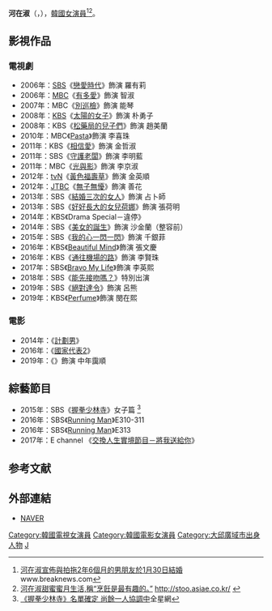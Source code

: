 {{藝人
|姓名 = 河在淑
|類型 = 女演員
|圖片 = 160804 국가대표2 무비토크 하재숙 (3).png
|圖片尺寸 = 
|圖片簡介 = 
|本名 = 
|外文名 = 하재숙
|外文 = ko
|羅馬拼音 = Ha Jae Sook
|英文名 =
|暱稱 =
|其他藝名 = 
|國籍 = {{KOR}}
|出生日期 = {{birth_date_and_age|1979|1|7}}
|出生地點 = {{KOR}}[[大邱廣域市|大邱廣域市]]
|宗教信仰 = 
|語言 = [[韓語|韓語]]
|職業 = [[演員|演員]]
|教育程度 = [[韓國外國語大學|韓國外國語大學]]肄業
|出道作 = 
|出道日期 = 2000年
|代表作品 = 
|活躍年代 =
|唱片公司 = 
|經紀公司 = [[家族_Actors|家族 Actors]]
|相關團體 = 
|網站 = 
}}

'''河在淑'''（{{lang-ko|하재숙}}，{{bd|1979年|1月7日}}），[[韓國|韓國]][[女演員|女演員]]<ref>[http://www.breaknews.com/sub_read.html?uid=423226&section=sc4  河在淑宣佈與拍拖2年6個月的男朋友於1月30日結婚] {{Wayback|url=http://www.breaknews.com/sub_read.html?uid=423226&section=sc4 |date=20160507123307 }}www.breaknews.com</ref><ref>[http://www.breaknews.com/sub_read.html?uid=405283&section=sc4  河在淑甜蜜蜜月生活,稱“烹飪是最有趣的。”] {{Wayback|url=http://www.breaknews.com/sub_read.html?uid=405283&section=sc4 |date=20160507132434 }}http://stoo.asiae.co.kr/ {{Wayback|url=http://stoo.asiae.co.kr/ |date=20160430012804 }}</ref>。

== 影視作品 ==
=== 電視劇 ===
*2006年：[[SBS_(韓國)|SBS]]《[[戀愛時代_(韓國電視劇)|戀愛時代]]》飾演 羅有莉
*2006年：[[文化廣播_(韓國)|MBC]]《[[有多愛|有多愛]]》飾演 智淑
*2007年：MBC《[[別巡檢_(電視劇)|別巡檢]]》飾演 能琴
*2008年：[[韓國放送公社|KBS]]《[[太陽的女子|太陽的女子]]》飾演 朴勇子
*2008年：KBS《[[松藥局的兒子們|松藥局的兒子們]]》飾演 趙美蘭
*2010年：MBC《[[Pasta_(電視劇)|Pasta]]》飾演 李喜珠
*2011年：KBS《[[相信愛|相信愛]]》飾演 金哲淑
*2011年：SBS《[[守護老闆|守護老闆]]》飾演 李明藍
*2011年：MBC《[[光與影|光與影]]》飾演 李京淑
*2012年：[[tvN|tvN]]《[[黃色福壽草|黃色福壽草]]》飾演 金英順
*2012年：[[JTBC|JTBC]]《[[無子無懮|無子無懮]]》飾演 善花
*2013年：SBS《[[結婚三次的女人|結婚三次的女人]]》飾演 占卜師
*2013年：SBS《[[好好長大的女兒荷娜|好好長大的女兒荷娜]]》飾演 張荷明
*2014年：KBS《Drama Special－違停》
*2014年：SBS《[[美女的誕生|美女的誕生]]》飾演 沙金蘭（整容前）
*2015年：SBS《[[我的心一閃一閃|我的心一閃一閃]]》飾演 千銀菲
*2016年：KBS《[[Beautiful_Mind|Beautiful Mind]]》飾演 張文慶
*2016年：KBS《[[通往機場的路|通往機場的路]]》飾演 李賢珠
*2017年：SBS《[[Bravo_My_Life|Bravo My Life]]》飾演 李英熙
*2018年：SBS《[[能先接吻嗎？|能先接吻嗎？]]》特別出演
*2019年：SBS《[[絕對達令_(韓國電視劇)|絕對達令]]》飾演 呂熊
*2019年：KBS《[[Perfume_(韓國電視劇)|Perfume]]》飾演 閔在熙

=== 電影 ===
*2014年：《[[計劃男|計劃男]]》
*2016年：《[[國家代表2|國家代表2]]》
*2019年：《{{link-ko|妓院公子|기방도령}}》飾演 中年靄順

== 綜藝節目 ==
*2015年：SBS《[[握拳少林寺|握拳少林寺]]》女子篇 <ref>[http://www.allthatstar.com/tw/view.php?action=5205&postID=124406  《握拳少林寺》名單確定 尚餘一人協調中 ]{{Dead link|date=2018年9月 |bot=InternetArchiveBot |fix-attempted=yes }}全星網</ref>
*2016年：SBS《[[Running_Man|Running Man]]》E310-311
*2016年：SBS《[[Running_Man|Running Man]]》E313
*2017年：E channel 《[[交換人生實境節目－將我送給你|交換人生實境節目－將我送給你]]》

==参考文献==
{{reflist}}

== 外部連結 ==
*[http://search.naver.com/search.naver?sm=tab_hty.top&where=nexearch&ie=utf8&query=%ED%95%98%EC%9E%AC%EC%88%99 NAVER]{{ko}}

{{DEFAULTSORT: Ha Jae Sook}}
[[Category:韓國電視女演員|Category:韓國電視女演員]]
[[Category:韓國電影女演員|Category:韓國電影女演員]]
[[Category:大邱廣域市出身人物|Category:大邱廣域市出身人物]]
[[Category:河姓|J]]